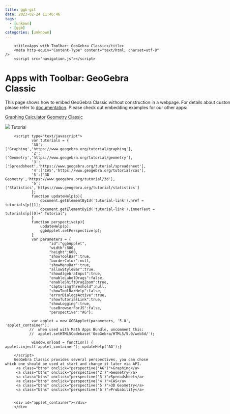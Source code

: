 ```yaml
---
title: ggb-git
date: 2023-02-24 11:46:46
tags: 
  - [unkown]
  - [ggb]
categories: [unknown]
---
```



        <title>Apps with Toolbar: GeoGebra Classic</title>
        <meta http-equiv="Content-Type" content="text/html; charset=utf-8" />
		<script src="navigation.js"></script>
<div>
        <h1>Apps with Toolbar: GeoGebra Classic</h1>
        <p style="width:800px">This page shows how to embed GeoGebra Classic without construction in a webpage.
        For details about customization please refer to <a href="https://wiki.geogebra.org/en/Reference:Applet_Parameters">documentation</a>. Please check out embedding examples for our other apps:</p>
          <a class="btn" href="example-graphing.html">Graphing Calculator</a>
        <a class="btn" href="example-geometry.html">Geometry</a>
        <a class="btn active"" href="example-tools.html">Classic</a>
<p><img src="https://www.geogebra.org/images/worksheet/icon-info.png"> <a id="tutorial-link" target="_blank">Tutorial</a></p>
        <script type="text/javascript" src="https://cdn.geogebra.org/apps/deployggb.js"></script>

        <script type="text/javascript">
				var tutorials = {
				'AG':['Graphing','https://www.geogebra.org/tutorial/graphing'],
				'2':['Geometry','https://www.geogebra.org/tutorial/geometry'],				
				'3':['Spreadsheet','https://www.geogebra.org/tutorial/spreadsheet'],				
				'4':['CAS','https://www.geogebra.org/tutorial/cas'],
				'5':['3D Geometry','https://www.geogebra.org/tutorial/3d'],
				'6':['Statistics','https://www.geogebra.org/tutorial/statistics']
				};
				function updateHelp(p){
					document.getElementById('tutorial-link').href = tutorials[p][1];
					document.getElementById('tutorial-link').innerText = tutorials[p][0]+" Tutorial";
				}
				function perspective(p){
					updateHelp(p);
					ggbApplet.setPerspective(p);
				}
                var parameters = {
                        "id":"ggbApplet",
                        "width":800,
                        "height":600,
                        "showToolBar":true,
                        "borderColor":null,
                        "showMenuBar":true,
                        "allowStyleBar":true,
                        "showAlgebraInput":true,
                        "enableLabelDrags":false,
                        "enableShiftDragZoom":true,
                        "capturingThreshold":null,
                        "showToolBarHelp":false,
                        "errorDialogsActive":true,
                        "showTutorialLink":true,
                        "showLogging":true,
                        "useBrowserForJS":false,
                        "perspective":"AG"};

                var applet = new GGBApplet(parameters, '5.0', 'applet_container');
               //  when used with Math Apps Bundle, uncomment this:
               //  applet.setHTML5Codebase('GeoGebra/HTML5/5.0/web3d/');

                window.onload = function() { applet.inject('applet_container'); updateHelp('AG');}

        </script>
        GeoGebra Classic provides several perspectives, you can chose which one should be used at start and change it later via API. 
		 <a class="btns" onclick="perspective('AG')">Graphing</a>
		 <a class="btns" onclick="perspective('2')">Geometry</a>
		 <a class="btns" onclick="perspective('3')">Spreadsheet</a>
		 <a class="btns" onclick="perspective('4')">CAS</a>
		 <a class="btns" onclick="perspective('5')">3D Geometry</a>
		 <a class="btns" onclick="perspective('6')">Probability</a>


        <div id="applet_container"></div>
		</div>
